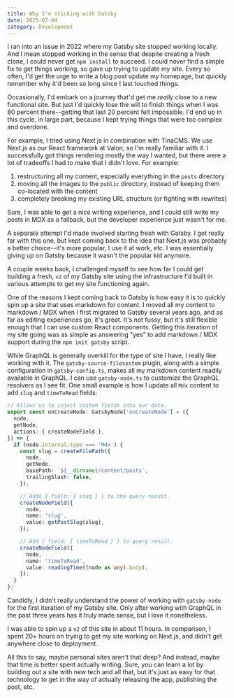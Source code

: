 ```yaml
---
title: Why I'm sticking with Gatsby
date: 2025-07-04
category: Development
---
```


I ran into an issue in 2022 where my Gatsby site stopped working locally. And I mean stopped working in the sense that despite creating a fresh clone, I could never get `npm install` to succeed. I could never find a simple fix to get things working, so gave up trying to update my site. Every so often, I'd get the urge to write a blog post update my homepage, but quickly remember why it'd been so long since I last touched things.

Occasionally, I'd embark on a journey that'd get me _really_ close to a new functional site. But just I'd quickly lose the will to finish things when I was 80 percent there--getting that last 20 percent felt impossible. I'd end up in this cycle, in large part, because I kept trying things that were too complex and overdone.

For example, I tried using Next.js in combination with TinaCMS. We use Next.js as our React framework at Valon, so I'm really familiar with it. I successfully got things rendering mostly the way I wanted, but there were a lot of tradeoffs I had to make that I didn't love. For example:

1. restructuring all my content, especially everything in the `posts` directory
1. moving all the images to the `public` directory, instead of keeping them co-located with the content
1. completely breaking my existing URL structure (or fighting with rewrites)

Sure, I was able to get a nice writing experience, and I could still write my posts in MDX as a fallback, but the developer experience just wasn't for me.

A separate attempt I'd made involved starting fresh with Gatsby. I got really far with this one, but kept coming back to the idea that Next.js was probably a better choice--it's more popular, I use it at work, etc. I was essentially giving up on Gatsby because it wasn't the popular kid anymore.

A couple weeks back, I challenged myself to see how far I could get building a fresh, `v2` of my Gatsby site using the infrastructure I'd built in various attempts to get my site functioning again.

One of the reasons I kept coming back to Gatsby is how easy it is to quickly spin up a site that uses markdown for content. I moved all my content to markdown / MDX when I first migrated to Gatsby several years ago, and as far as editing experiences go, it's great. It's not fussy, but it's still flexible enough that I can use custom React components. Getting this iteration of my site going was as simple as answering "yes" to add markdown / MDX support during the `npm init gatsby` script.

While GraphQL is generally overkill for the type of site I have, I really like working with it. The `gatsby-source-filesystem` plugin, along with a simple configuration in `gatsby-config.ts`, makes all my markdown content readily available in GraphQL. I can use `gatsby-node.ts` to customize the GraphQL resolvers as I see fit. One small example is how I update all `Mdx` content to add `slug` and `timeToRead` fields:

```ts
// Allows us to inject custom fields into our data.
export const onCreateNode: GatsbyNode['onCreateNode'] = ({
  node,
  getNode,
  actions: { createNodeField },
}) => {
  if (node.internal.type === 'Mdx') {
    const slug = createFilePath({
      node,
      getNode,
      basePath: `${__dirname}/content/posts`,
      trailingSlash: false,
    });

    // Adds { field: { slug } } to the query result.
    createNodeField({
      node,
      name: 'slug',
      value: getPostSlug(slug),
    });

    // Add { field: { timeToRead } } to query result.
    createNodeField({
      node,
      name: 'timeToRead',
      value: readingTime((node as any).body),
    });
  }
};
```

Candidly, I didn't really understand the power of working with `gatsby-node` for the first iteration of my Gatsby site. Only after working with GraphQL in the past three years has it truly made sense, but I love it nonetheless.

I was able to spin up a `v2` of this site in about 11 hours. In comparison, I spent 20+ hours on trying to get my site working on Next.js, and didn't get anywhere close to deployment.

All this to say, maybe personal sites aren't that deep? And instead, maybe that time is better spent actually writing. Sure, you can learn a lot by building out a site with new tech and all that, but it's just as easy for that technology to get in the way of actually releasing the app, publishing the post, etc.
